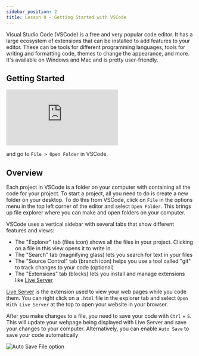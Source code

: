 ```yaml
---
sidebar_position: 2
title: Lesson 0 - Getting Started with VSCode
---
```


Visual Studio Code (VSCode) is a free and very popular code editor. It has a large ecosystem of extensions that can be installed to add features to your editor. These can be tools for different programming languages, tools for writing and formatting code, themes to change the appearance, and more. It's available on Windows and Mac and is pretty user-friendly.

## Getting Started

<div style={{position: 'relative', paddingBottom: '56.25%', height: 0, overflow: 'hidden', marginBottom: '1rem'}}>
  <iframe 
    style={{position: 'absolute', top: 0, left: 0, width: '100%', height: '100%'}}
    src="https://www.youtube.com/embed/8bDBcNCngk8" 
    title="Getting Started with VSCode" 
    frameBorder="0" 
    allow="accelerometer; autoplay; clipboard-write; encrypted-media; gyroscope; picture-in-picture; web-share" 
    allowFullScreen>
  </iframe>
</div>

 and go to `File > Open Folder` in VSCode. 

## Overview

Each project in VSCode is a folder on your computer with containing all the code for your project. To start a project, all you need to do is create a new folder on your desktop. To do this from VSCode, click on `File` in the options menu in the top left corner of the editor and select `Open Folder`. This brings up file explorer where you can make and open folders on your computer.

VSCode uses a vertical sidebar with several tabs that show different features and views:
- The "Explorer" tab (files icon) shows all the files in your project. Clicking on a file in this view opens it to write in.
- The "Search" tab (magnifying glass) lets you search for text in your files
- The "Source Control" tab (branch icon) helps you use a tool called "git" to track changes to your code (optional)
- The "Extensions" tab (blocks) lets you install and manage extensions like [Live Server](https://marketplace.visualstudio.com/items?itemName=ritwickdey.LiveServer)

[Live Server](https://marketplace.visualstudio.com/items?itemName=ritwickdey.LiveServer) is the extension used to view your web pages while you code them. You can right click on a `.html` file in the explorer tab and select `Open With Live Server` at the top to open your website in your browser.

After you make changes to a file, you need to save your code with `Ctrl` + `S`. This will update your webpage being displayed with Live Server and save your changes to your computer. Alternatively, you can enable `Auto Save` to save your code automatically

![Auto Save File option](auto_save.png)